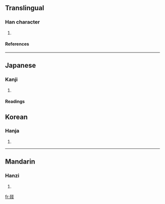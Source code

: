 ==Translingual==
===Han character===
{{Han char|rad=又|as=06|sn=8|four=|canj=水水水水 (EEEE)}}
# {{defn|Han}}
====References====
{{Han ref|kx=0166.030|dkj=03157|dj=0377.010|hdz=10397.040|uh=53D5|ud=21461}}
----
==Japanese==
===Kanji===
{{ja-kanji|grade=|rs=又06}}
# {{defn|Japanese}} 
====Readings====
{{ja-readings|on=[[てつ]] (tetsu), [[てち]] (techi), [[げつ]] (getsu)|kun=[[つずる]] (tsuzuru), [[すみやか]] (sumiyaka)}}

==Korean==
===Hanja===
{{ko-hanja|hangeul=철|rv=cheol|mr=ch'ŏl}}
# {{defn|Korean}}
----
==Mandarin==
===Hanzi===
{{cmn-hanzi|pin=[[zhuó]] (zhuo2)|wg=cho<sup>2</sup>}}
# {{defn|Mandarin}}

[[fr:叕]]